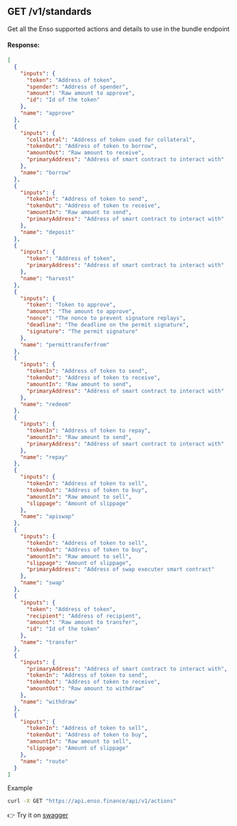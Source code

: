 ## GET /v1/standards

Get all the Enso supported actions and details to use in the bundle endpoint

#### Response:

```json
[
  {
    "inputs": {
      "token": "Address of token",
      "spender": "Address of spender",
      "amount": "Raw amount to approve",
      "id": "Id of the token"
    },
    "name": "approve"
  },
  {
    "inputs": {
      "collateral": "Address of token used for collateral",
      "tokenOut": "Address of token to borrow",
      "amountOut": "Raw amount to receive",
      "primaryAddress": "Address of smart contract to interact with"
    },
    "name": "borrow"
  },
  {
    "inputs": {
      "tokenIn": "Address of token to send",
      "tokenOut": "Address of token to receive",
      "amountIn": "Raw amount to send",
      "primaryAddress": "Address of smart contract to interact with"
    },
    "name": "deposit"
  },
  {
    "inputs": {
      "token": "Address of token",
      "primaryAddress": "Address of smart contract to interact with"
    },
    "name": "harvest"
  },
  {
    "inputs": {
      "token": "Token to approve",
      "amount": "The amount to approve",
      "nonce": "The nonce to prevent signature replays",
      "deadline": "The deadline on the permit signature",
      "signature": "The permit signature"
    },
    "name": "permittransferfrom"
  },
  {
    "inputs": {
      "tokenIn": "Address of token to send",
      "tokenOut": "Address of token to receive",
      "amountIn": "Raw amount to send",
      "primaryAddress": "Address of smart contract to interact with"
    },
    "name": "redeem"
  },
  {
    "inputs": {
      "tokenIn": "Address of token to repay",
      "amountIn": "Raw amount to send",
      "primaryAddress": "Address of smart contract to interact with"
    },
    "name": "repay"
  },
  {
    "inputs": {
      "tokenIn": "Address of token to sell",
      "tokenOut": "Address of token to buy",
      "amountIn": "Raw amount to sell",
      "slippage": "Amount of slippage"
    },
    "name": "apiswap"
  },
  {
    "inputs": {
      "tokenIn": "Address of token to sell",
      "tokenOut": "Address of token to buy",
      "amountIn": "Raw amount to sell",
      "slippage": "Amount of slippage",
      "primaryAddress": "Address of swap executer smart contract"
    },
    "name": "swap"
  },
  {
    "inputs": {
      "token": "Address of token",
      "recipient": "Address of recipient",
      "amount": "Raw amount to transfer",
      "id": "Id of the token"
    },
    "name": "transfer"
  },
  {
    "inputs": {
      "primaryAddress": "Address of smart contract to interact with",
      "tokenIn": "Address of token to send",
      "tokenOut": "Address of token to receive",
      "amountOut": "Raw amount to withdraw"
    },
    "name": "withdraw"
  },
  {
    "inputs": {
      "tokenIn": "Address of token to sell",
      "tokenOut": "Address of token to buy",
      "amountIn": "Raw amount to sell",
      "slippage": "Amount of slippage"
    },
    "name": "route"
  }
]
```

Example

```bash copy
curl -X GET "https://api.enso.finance/api/v1/actions"
```

👉 Try it on [swagger](https://api.enso.finance/api#/metadata/ActionsController_findAll)
